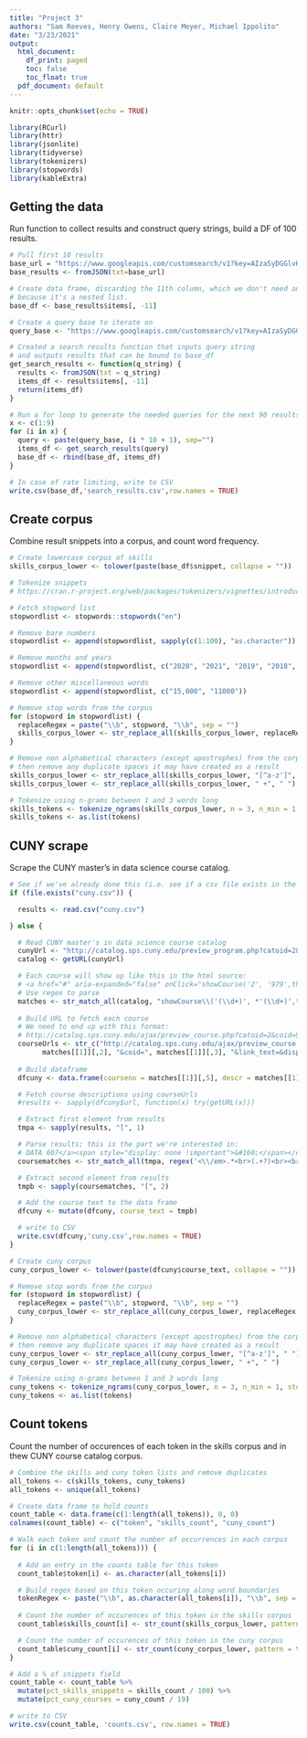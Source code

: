 ```yaml
---
title: "Project 3"
authors: "Sam Reeves, Henry Owens, Claire Meyer, Michael Ippolito"
date: "3/23/2021"
output:
  html_document:
    df_print: paged
    toc: false
    toc_float: true
  pdf_document: default
---
```


```r
knitr::opts_chunk$set(echo = TRUE)
```

```r
library(RCurl)
library(httr)
library(jsonlite)
library(tidyverse)
library(tokenizers)
library(stopwords)
library(kableExtra)
```

## Getting the data
Run function to collect results and construct query strings, build a DF of 100 results.

```r

# Pull first 10 results
base_url = "https://www.googleapis.com/customsearch/v1?key=AIzaSyDGGlvHG0qLpOjLF5_k-ojZtPKjyFOSUYM&cx=1f1bbcd0558947d90&q='data+scientist+skills'"
base_results <- fromJSON(txt=base_url)

# Create data frame, discarding the 11th column, which we don't need and is problematic
# because it's a nested list.
base_df <- base_results$items[, -11]

# Create a query base to iterate on
query_base <- "https://www.googleapis.com/customsearch/v1?key=AIzaSyDGGlvHG0qLpOjLF5_k-ojZtPKjyFOSUYM&cx=1f1bbcd0558947d90&exactTerms='data+science'&q='data+scientist+skills'&start=" 

# Created a search results function that inputs query string 
# and outputs results that can be bound to base_df
get_search_results <- function(q_string) {
  results <- fromJSON(txt = q_string)
  items_df <- results$items[, -11]
  return(items_df)
}

# Run a for loop to generate the needed queries for the next 90 results.
x <- c(1:9)
for (i in x) {
  query <- paste(query_base, (i * 10 + 1), sep="")
  items_df <- get_search_results(query)
  base_df <- rbind(base_df, items_df)
}

# In case of rate limiting, write to CSV
write.csv(base_df,'search_results.csv',row.names = TRUE)

```

## Create corpus

Combine result snippets into a corpus, and count word frequency.

```r

# Create lowercase corpus of skills
skills_corpus_lower <- tolower(paste(base_df$snippet, collapse = ""))

# Tokenize snippets
# https://cran.r-project.org/web/packages/tokenizers/vignettes/introduction-to-tokenizers.html

# Fetch stopword list
stopwordlist <- stopwords::stopwords("en")

# Remove bare numbers
stopwordlist <- append(stopwordlist, sapply(c(1:100), "as.character"))

# Remove months and years
stopwordlist <- append(stopwordlist, c("2020", "2021", "2019", "2018", "2017", tolower(month.abb[c(1:12)])))

# Remove other miscellaneous words
stopwordlist <- append(stopwordlist, c("15,000", "11000"))

# Remove stop words from the corpus
for (stopword in stopwordlist) {
  replaceRegex = paste("\\b", stopword, "\\b", sep = "")
  skills_corpus_lower <- str_replace_all(skills_corpus_lower, replaceRegex, "")
}

# Remove non alphabetical characters (except apostrophes) from the corpus,
# then remove any duplicate spaces it may have created as a result
skills_corpus_lower <- str_replace_all(skills_corpus_lower, "[^a-z']", " ")
skills_corpus_lower <- str_replace_all(skills_corpus_lower, " +", " ")

# Tokenize using n-grams between 1 and 3 words long
skills_tokens <- tokenize_ngrams(skills_corpus_lower, n = 3, n_min = 1, stopwords = stopwordlist)[[1]]
skills_tokens <- as.list(tokens)

```

## CUNY scrape

Scrape the CUNY master's in data science course catalog.

```r

# See if we've already done this (i.e. see if a csv file exists in the working directory)
if (file.exists("cuny.csv")) {

  results <- read.csv("cuny.csv")

} else {

  # Read CUNY master's in data science course catalog
  cunyUrl <- "http://catalog.sps.cuny.edu/preview_program.php?catoid=2&poid=607"
  catalog <- getURL(cunyUrl)

  # Each course will show up like this in the html source:
  # <a href="#" aria-expanded="false" onClick="showCourse('2', '979',this, 'a:2:{s:8:~location~;s:7:~program~;s:4:~core~;s:4:~1598~;}'); return false;">DATA 602 - Advanced Programming Techniques (3 Credits) </a>
  # Use regex to parse
  matches <- str_match_all(catalog, "showCourse\\('(\\d+)', *'(\\d+)',this, '(.+?)'.+?>(DATA \\d{3}) - (.+?) \\(?(\\d+.*?) Credits\\)?.+?<\\/a>")
  
  # Build URL to fetch each course
  # We need to end up with this format:
  # http://catalog.sps.cuny.edu/ajax/preview_course.php?catoid=2&coid=979&link_text=&display_options=a:2:{s:8:~location~;s:7:~program~;s:4:~core~;s:4:~1598~;}&show
  courseUrls <- str_c("http://catalog.sps.cuny.edu/ajax/preview_course.php?catoid=",
        matches[[1]][,2], "&coid=", matches[[1]][,3], "&link_text=&display_options=", matches[[1]][,4], "&show")
  
  # Build dataframe
  dfcuny <- data.frame(courseno = matches[[1]][,5], descr = matches[[1]][,6], credits = matches[[1]][,7], url = courseUrls)

  # Fetch course descriptions using courseUrls
  #results <- sapply(dfcuny$url, function(x) try(getURL(x)))

  # Extract first element from results
  tmpa <- sapply(results, "[", 1)

  # Parse results; this is the part we're interested in:
  # DATA 607</a><span style="display: none !important">&#160;</span></em><br>In this course students will learn...<br><br>
  coursematches <- str_match_all(tmpa, regex('<\\/em>.*<br>(.+?)<br><br>', dotall = TRUE))

  # Extract second element from results
  tmpb <- sapply(coursematches, "[", 2)

  # Add the course text to the data frame
  dfcuny <- mutate(dfcuny, course_text = tmpb)

  # write to CSV
  write.csv(dfcuny,'cuny.csv',row.names = TRUE)
}

# Create cuny corpus
cuny_corpus_lower <- tolower(paste(dfcuny$course_text, collapse = ""))

# Remove stop words from the corpus
for (stopword in stopwordlist) {
  replaceRegex = paste("\\b", stopword, "\\b", sep = "")
  cuny_corpus_lower <- str_replace_all(cuny_corpus_lower, replaceRegex, "")
}

# Remove non alphabetical characters (except apostrophes) from the corpus,
# then remove any duplicate spaces it may have created as a result
cuny_corpus_lower <- str_replace_all(cuny_corpus_lower, "[^a-z']", " ")
cuny_corpus_lower <- str_replace_all(cuny_corpus_lower, " +", " ")

# Tokenize using n-grams between 1 and 3 words long
cuny_tokens <- tokenize_ngrams(cuny_corpus_lower, n = 3, n_min = 1, stopwords = stopwordlist)[[1]]
cuny_tokens <- as.list(tokens)

```

## Count tokens

Count the number of occurences of each token in the skills corpus and in thew CUNY course catalog corpus.

```r

# Combine the skills and cuny token lists and remove duplicates
all_tokens <- c(skills_tokens, cuny_tokens)
all_tokens <- unique(all_tokens)

# Create data frame to hold counts
count_table <- data.frame(c(1:length(all_tokens)), 0, 0)
colnames(count_table) <- c("token", "skills_count", "cuny_count")

# Walk each token and count the number of occurrences in each corpus
for (i in c(1:length(all_tokens))) {
  
  # Add an entry in the counts table for this token
  count_table$token[i] <- as.character(all_tokens[i])

  # Build regex based on this token occuring along word boundaries
  tokenRegex <- paste("\\b", as.character(all_tokens[i]), "\\b", sep = "")
  
  # Count the number of occurences of this token in the skills corpus
  count_table$skills_count[i] <- str_count(skills_corpus_lower, pattern = tokenRegex)

  # Count the number of occurences of this token in the cuny corpus
  count_table$cuny_count[i] <- str_count(cuny_corpus_lower, pattern = tokenRegex)
}

# Add a % of snippets field
count_table <- count_table %>% 
  mutate(pct_skills_snippets = skills_count / 100) %>%
  mutate(pct_cuny_courses = cuny_count / 19)

# write to CSV
write.csv(count_table, 'counts.csv', row.names = TRUE)

```
